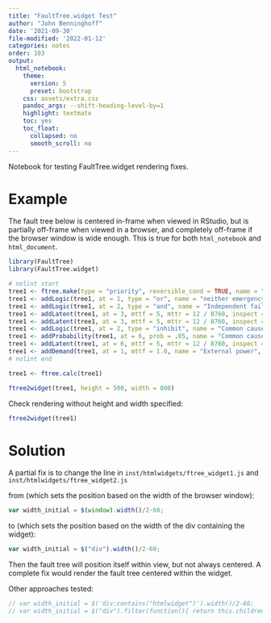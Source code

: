 ```yaml
---
title: "FaultTree.widget Test"
author: "John Benninghoff"
date: '2021-09-30'
file-modified: '2022-01-12'
categories: notes
order: 103
output:
  html_notebook:
    theme:
      version: 5
      preset: bootstrap
    css: assets/extra.css
    pandoc_args: --shift-heading-level-by=1
    highlight: textmate
    toc: yes
    toc_float:
      collapsed: no
      smooth_scroll: no
---
```


Notebook for testing FaultTree.widget rendering fixes.

# Example

The fault tree below is centered in-frame when viewed in RStudio, but is partially off-frame when viewed in a browser, and completely off-frame if the browser window is wide enough. This is true for both `html_notebook` and `html_document`.

```r
library(FaultTree)
library(FaultTree.widget)

# nolint start
tree1 <- ftree.make(type = "priority", reversible_cond = TRUE, name = "Site power loss")
tree1 <- addLogic(tree1, at = 1, type = "or", name = "neither emergency", name2 = "generator operable")
tree1 <- addLogic(tree1, at = 2, type = "and", name = "Independent failure", name2 = "of generators")
tree1 <- addLatent(tree1, at = 3, mttf = 5, mttr = 12 / 8760, inspect = 1 / 26, name = "e-gen set fails")
tree1 <- addLatent(tree1, at = 3, mttf = 5, mttr = 12 / 8760, inspect = 1 / 26, name = "e-gen set fails")
tree1 <- addLogic(tree1, at = 2, type = "inhibit", name = "Common cause", name2 = "failure of generators")
tree1 <- addProbability(tree1, at = 6, prob = .05, name = "Common cause", name2 = "beta factor")
tree1 <- addLatent(tree1, at = 6, mttf = 5, mttr = 12 / 8760, inspect = 1 / 26, name = "e-gen set fails")
tree1 <- addDemand(tree1, at = 1, mttf = 1.0, name = "External power", name2 = "interruption")
# nolint end

tree1 <- ftree.calc(tree1)

ftree2widget(tree1, height = 500, width = 800)
```

Check rendering without height and width specified:

```r
ftree2widget(tree1)
```

# Solution

A partial fix is to change the line in `inst/htmlwidgets/ftree_widget1.js` and `inst/htmlwidgets/ftree_widget2.js`

from (which sets the position based on the width of the browser window):

```javascript
var width_initial = $(window).width()/2-60;
```

to (which sets the position based on the width of the div containing the widget):

```javascript
var width_initial = $("div").width()/2-60;
```

Then the fault tree will position itself within view, but not always centered. A complete fix would render the fault tree centered within the widget.

Other approaches tested:

```javascript
// var width_initial = $('div:contains("htmlwidget")').width()/2-60;
// var width_initial = $("div").filter(function(){ return this.children.length === 0; }).width()/2-60;
```
